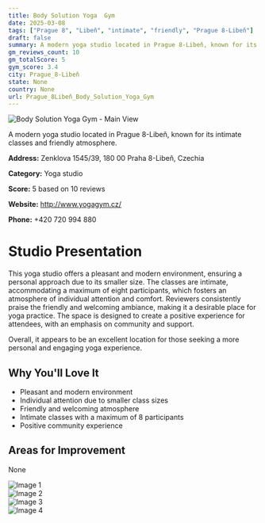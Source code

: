 ```yaml
---
title: Body Solution Yoga  Gym
date: 2025-03-08
tags: ["Prague 8", "Libeň", "intimate", "friendly", "Prague 8-Libeň"]  
draft: false
summary: A modern yoga studio located in Prague 8-Libeň, known for its intimate classes and friendly atmosphere.
gm_reviews_count: 10
gm_totalScore: 5
gym_score: 3.4
city: Prague_8-Libeň
state: None
country: None
url: Prague_8Libeň_Body_Solution_Yoga_Gym
---
```


<div className="aspect-[16/9] relative my-8">
  <img 
    src="https://lh5.googleusercontent.com/p/AF1QipMArG48vmAaO038AU7neHj_8jFAKX4ZojdxaGNI=w1920-h1080-k-no"
    alt="Body Solution Yoga  Gym - Main View"
    className="object-cover absolute inset-0 w-full h-full rounded-lg"
  />
</div>

A modern yoga studio located in Prague 8-Libeň, known for its intimate classes and friendly atmosphere.

**Address:** Zenklova 1545/39, 180 00 Praha 8-Libeň, Czechia

**Category:** Yoga studio

**Score:** 5 based on 10 reviews

**Website:** http://www.yogagym.cz/

**Phone:** +420 720 994 880

# Studio Presentation

This yoga studio offers a pleasant and modern environment, ensuring a personal approach due to its smaller size. The classes are intimate, accommodating a maximum of eight participants, which fosters an atmosphere of individual attention and comfort. Reviewers consistently praise the friendly and welcoming ambiance, making it a desirable place for yoga practice. The space is designed to create a positive experience for attendees, with an emphasis on community and support.

Overall, it appears to be an excellent location for those seeking a more personal and engaging yoga experience.

## Why You'll Love It

- Pleasant and modern environment
- Individual attention due to smaller class sizes
- Friendly and welcoming atmosphere
- Intimate classes with a maximum of 8 participants
- Positive community experience

## Areas for Improvement

None

<div className="grid grid-cols-1 xl:grid-cols-2 gap-4 my-8">
<div className="aspect-[4/3] relative"><img src="https://lh5.googleusercontent.com/p/AF1QipObSFxtIi8ukrnCRAmPzUN9TdUCDa1wbmYPaJDa=w1920-h1080-k-no" alt="Image 1" className="object-cover absolute inset-0 w-full h-full rounded-lg" /></div>
<div className="aspect-[4/3] relative"><img src="https://lh5.googleusercontent.com/p/AF1QipNZRq2KLlGkpqZ2sqxMjvZgo1kawZ6XEiyv3j_S=w1920-h1080-k-no" alt="Image 2" className="object-cover absolute inset-0 w-full h-full rounded-lg" /></div>
<div className="aspect-[4/3] relative"><img src="https://lh5.googleusercontent.com/p/AF1QipO9YNKxom-9741Ns1-YTct29PefKueMw4zg4cCA=w1920-h1080-k-no" alt="Image 3" className="object-cover absolute inset-0 w-full h-full rounded-lg" /></div>
<div className="aspect-[4/3] relative"><img src="https://lh5.googleusercontent.com/p/AF1QipO9zhTKlI1ycVYGOQtlIAH9dCuZXQS0NMO1ApXQ=w1920-h1080-k-no" alt="Image 4" className="object-cover absolute inset-0 w-full h-full rounded-lg" /></div>
</div>
